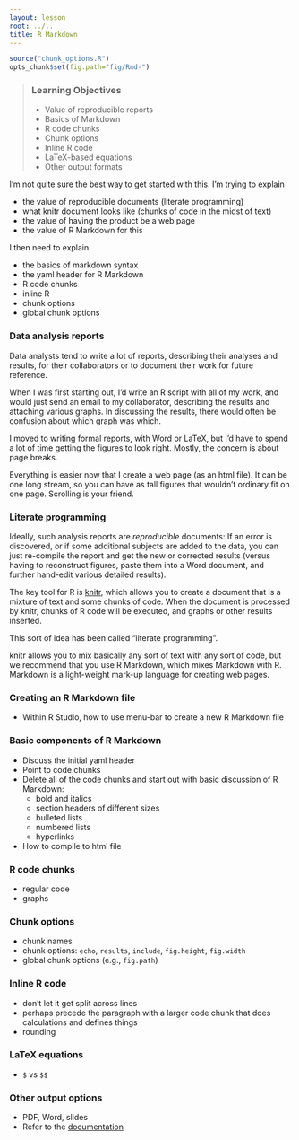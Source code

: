 ```yaml
---
layout: lesson
root: ../..
title: R Markdown
---
```


```r
source("chunk_options.R")
opts_chunk$set(fig.path="fig/Rmd-")
```


> ### Learning Objectives {.objectives}
>
> * Value of reproducible reports
> * Basics of Markdown
> * R code chunks
> * Chunk options
> * Inline R code
> * LaTeX-based equations
> * Other output formats


I'm not quite sure the best way to get started with this. I'm trying
to explain

- the value of reproducible documents (literate programming)
- what knitr document looks like (chunks of code in the midst of text)
- the value of having the product be a web page
- the value of R Markdown for this

I then need to explain

- the basics of markdown syntax
- the yaml header for R Markdown
- R code chunks
- inline R
- chunk options
- global chunk options


### Data analysis reports

Data analysts tend to write a lot of reports, describing their
analyses and results, for their collaborators or to document their
work for future reference.

When I was first starting out, I'd write an R script with all of my
work, and would just send an email to my collaborator, describing the
results and attaching various graphs. In discussing the results, there
would often be confusion about which graph was which.

I moved to writing formal reports, with Word or LaTeX, but I'd have to
spend a lot of time getting the figures to look right. Mostly, the
concern is about page breaks.

Everything is easier now that I create a web page (as an html
file). It can be one long stream, so you can have as tall figures that
wouldn't ordinary fit on one page. Scrolling is your friend.


### Literate programming

Ideally, such analysis reports are _reproducible_ documents: If an
error is discovered, or if some additional subjects are added to the
data, you can just re-compile the report and get the new or corrected
results (versus having to reconstruct figures, paste them into
a Word document, and further hand-edit various detailed results).

The key tool for R is [knitr](http://yihui.name/knitr/), which allows
you to create a document that is a mixture of text and some chunks of
code. When the document is processed by knitr, chunks of R code will
be executed, and graphs or other results inserted.

This sort of idea has been called "literate programming".

knitr allows you to mix basically any sort of text with any sort of
code, but we recommend that you use R Markdown, which mixes Markdown
with R. Markdown is a light-weight mark-up language for creating web
pages.


### Creating an R Markdown file

- Within R Studio, how to use menu-bar to create a new R Markdown file

### Basic components of R Markdown

- Discuss the initial yaml header
- Point to code chunks
- Delete all of the code chunks and start out with basic discussion of
  R Markdown:
  - bold and italics
  - section headers of different sizes
  - bulleted lists
  - numbered lists
  - hyperlinks
- How to compile to html file

### R code chunks

- regular code
- graphs

### Chunk options

- chunk names
- chunk options: `echo`, `results`, `include`, `fig.height`, `fig.width`
- global chunk options (e.g., `fig.path`)

### Inline R code

- don't let it get split across lines
- perhaps precede the paragraph with a larger code chunk that does
  calculations and defines things
- rounding

### LaTeX equations

- `$` vs `$$`

### Other output options

- PDF, Word, slides
- Refer to the [documentation](http://rmarkdown.rstudio.com/)

